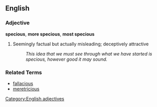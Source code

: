 ==English==

===Adjective===
'''specious''', '''more specious''', '''most specious'''

# Seemingly factual but actually misleading; deceptively attractive
#: ''This idea that we must see through what we have started is specious, however good it may sound.''

===Related Terms===
*[[fallacious]]
*[[meretricious]]
[[Category:English adjectives]]